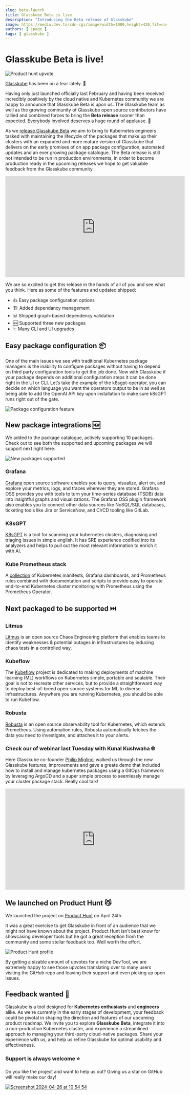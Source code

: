 ```yaml
---
slug: beta-launch
title: Glasskube Beta is live.
description: "Introducing the Beta release of Glasskube"
image: https://media.dev.to/cdn-cgi/image/width=1000,height=420,fit=cover,gravity=auto,format=auto/https%3A%2F%2Fdev-to-uploads.s3.amazonaws.com%2Fuploads%2Farticles%2F0ziuc1lh9dg05idh5d9s.png
authors: [ jpage ]
tags: [ glasskube ]
---
```


# Glasskube Beta is live!

![Product hunt upvote](https://media.dev.to/cdn-cgi/image/width=1000,height=420,fit=cover,gravity=auto,format=auto/https%3A%2F%2Fdev-to-uploads.s3.amazonaws.com%2Fuploads%2Farticles%2F0ziuc1lh9dg05idh5d9s.png)

[Glasskube](https://github.com/glasskube/glasskube) has been on a tear lately. 🚀

Having only just launched officially last February and having been received incredibly positively by the cloud native and Kubernetes community we are happy to announce that Glasskube Beta is upon us. 
The Glasskube team as well as the growing community of Glasskube open source contributors have rallied and combined forces to bring the **Beta release** sooner than expected. Everybody involved deserves a huge round of applause. 👏

As we [release Glasskube Beta](https://github.com/glasskube/glasskube/releases) we aim to bring to Kubernetes engineers tasked with maintaining the lifecycle of the packages that make up their clusters with an expanded and more mature version of Glasskube that delivers on the early promises of on app package configuration, automated updates and an ever growing package catalogue. The Beta release is still not intended to be run in production environments, in order to become production ready in the upcoming releases we hope to get valuable feedback from the Glasskube community. 

<iframe width="560" height="315" src="https://www.youtube.com/embed/ONNUP7l7WJM?si=zx01laPT6yXu48sI" title="YouTube video player" frameborder="0" allow="accelerometer; autoplay; clipboard-write; encrypted-media; gyroscope; picture-in-picture; web-share" referrerpolicy="strict-origin-when-cross-origin" allowfullscreen></iframe>

We are so excited to get this release in the hands of all of you and see what you think. Here as some of the features and updated shipped: 

- 👍 Easy package configuration options
- 🏗️ Added dependancy management
- 📊 Shipped graph-based dependency validation
- 🆕 Supported three new packages
- ✨ Many CLI and UI upgrades

## Easy package configuration 📦

One of the main issues we see with traditional Kubernetes package managers is the inability to configure packages without having to depend on third party configuration tools to get the job done. Now with Glasskube if your package depends on additional configuration steps it can be done right in the UI or CLI. 
Let’s take the example of the k8sgpt-operator, you can decide on which language you want the operators output to be in as well as being able to add the OpenAI API key upon installation to make sure k8sGPT runs right out of the gate. 

![Package configuration feature](https://dev-to-uploads.s3.amazonaws.com/uploads/articles/xuy43ksbkjknlcxzoyih.png)

## New package integrations 🆕

We added to the package catalogue, actively supporting 10 packages. Check out to see both the supported and upcoming packages we will support next right here. 


![New packages supported](https://dev-to-uploads.s3.amazonaws.com/uploads/articles/hmlonkj77na7kff8t5iq.png)

### Grafana 

[Grafana](https://grafana.com/) open source software enables you to query, visualize, alert on, and explore your metrics, logs, and traces wherever they are stored. Grafana OSS provides you with tools to turn your time-series database (TSDB) data into insightful graphs and visualizations. The Grafana OSS plugin framework also enables you to connect other data sources like NoSQL/SQL databases, ticketing tools like Jira or ServiceNow, and CI/CD tooling like GitLab.

### K8sGPT

[K8sGPT](https://k8sgpt.ai/) is a tool for scanning your kubernetes clusters, diagnosing and triaging issues in simple english. It has SRE experience codified into its analyzers and helps to pull out the most relevant information to enrich it with AI.

### Kube Prometheus stack

A [collection](https://artifacthub.io/packages/helm/prometheus-community/kube-prometheus-stack) of Kubernetes manifests, Grafana dashboards, and Prometheus rules combined with documentation and scripts to provide easy to operate end-to-end Kubernetes cluster monitoring with Prometheus using the Prometheus Operator.

## Next packaged to be supported ⏭️

### Litmus

[Litmus](https://litmuschaos.io/) is an open source Chaos Engineering platform that enables teams to identify weaknesses & potential outages in infrastructures by inducing chaos tests in a controlled way.

### Kubeflow

The [Kubeflow](https://www.kubeflow.org/) project is dedicated to making deployments of machine learning (ML) workflows on Kubernetes simple, portable and scalable. Their goal is not to recreate other services, but to provide a straightforward way to deploy best-of-breed open-source systems for ML to diverse infrastructures. Anywhere you are running Kubernetes, you should be able to run Kubeflow.

### Robusta

[Robusta](https://home.robusta.dev/) is an open source observability tool for Kubernetes, which extends Prometheus. Using automation rules, Robusta automatically fetches the data you need to investigate, and attaches it to your alerts.

### Check our of webinar last Tuesday with Kunal Kushwaha 🌐

Here Glasskube co-founder [Philip Miglinci](https://www.linkedin.com/in/pmigat/) walked us through the new Glasskube features, improvements and gave a greate demo that included how to install and manage kubernetes packages using a GitOps framework by leveraging ArgoCD and a super simple process to seemlessly manage your cluster package stack. Really cool talk!

<iframe width="560" height="315" src="https://www.youtube.com/embed/cphFMYivSyU?si=hMfEJWIE0aZNLbzV" title="YouTube video player" frameborder="0" allow="accelerometer; autoplay; clipboard-write; encrypted-media; gyroscope; picture-in-picture; web-share" referrerpolicy="strict-origin-when-cross-origin" allowfullscreen></iframe>

## We launched on Product Hunt 😼

We launched the project on [Product Hunt](https://www.producthunt.com/) on April 24th.

It was a great exercise to get Glasskube in front of an audience that we might not have known about the project. Product Hunt isn’t best know for showcasing developer tools but he got a great reception from the community and some stellar feedback too. Well worth the effort. 

![Product Hunt profile](https://github.com/glasskube/glasskube/assets/38757612/df679365-4740-4018-9528-f461f68391a2)

By getting a sizable amount of upvotes for a niche DevTool, we are extremely happy to see those upvotes translating over to many users visiting the GitHub repo and leaving their support and even picking up open issues. 

## Feedback wanted 🙏

Glasskube is a tool designed for **Kubernetes enthusiasts** and **engineers** alike. As we're currently in the early stages of development, your feedback could be pivotal in shaping the direction and features of our upcoming product roadmap. We invite you to explore **Glasskube Beta**, integrate it into a non-production Kubernetes cluster, and experience a streamlined approach to managing your third-party cloud-native packages. Share your experience with us, and help us refine Glasskube for optimal usability and effectiveness.

### Support is always welcome ⭐

Do you like the project and want to help us out? Giving us a star on GitHub will really make our day!

[![Screenshot 2024-04-26 at 10 54 54](https://github.com/glasskube/glasskube/assets/38757612/05a03edf-7d6a-48fd-9b24-598abcfd1e9a)](https://github.com/glasskube/glasskube)